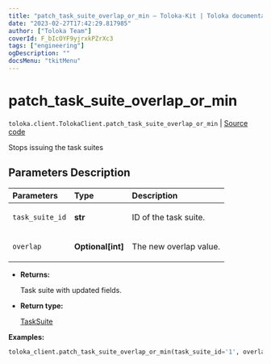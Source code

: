 ```yaml
---
title: "patch_task_suite_overlap_or_min — Toloka-Kit | Toloka documentation"
date: "2023-02-27T17:42:29.817985"
author: ["Toloka Team"]
coverId: F_bIcOYF9yjrxkPZrXc3
tags: ["engineering"]
ogDescription: ""
docsMenu: "tkitMenu"
---
```


# patch_task_suite_overlap_or_min
`toloka.client.TolokaClient.patch_task_suite_overlap_or_min` | [Source code](https://github.com/Toloka/toloka-kit/blob/v1.1.4/src/client/__init__.py#L2707)

Stops issuing the task suites

## Parameters Description

| Parameters | Type | Description |
| :----------| :----| :-----------|
`task_suite_id`|**str**|<p>ID of the task suite.</p>
`overlap`|**Optional\[int\]**|<p>The new overlap value.</p>

* **Returns:**

  Task suite with updated fields.

* **Return type:**

  [TaskSuite](/docs/toloka-kit/reference/toloka.client.task_suite.TaskSuite)

**Examples:**

```python
toloka_client.patch_task_suite_overlap_or_min(task_suite_id='1', overlap=100)
```